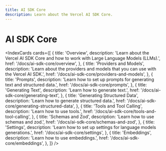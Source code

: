 ```yaml
---
title: AI SDK Core
description: Learn about the Vercel AI SDK Core.
---
```


# AI SDK Core

<IndexCards
  cards={[
    {
      title: 'Overview',
      description:
        'Learn about the Vercel AI SDK Core and how to work with Large Language Models (LLMs).',
      href: '/docs/ai-sdk-core/overview',
    },
    {
      title: 'Providers and Models',
      description:
        'Learn about the providers and models that you can use with the Vercel AI SDK.',
      href: '/docs/ai-sdk-core/providers-and-models',
    },
    {
      title: 'Prompts',
      description:
        'Learn how to set up prompts for generating text and structured data.',
      href: '/docs/ai-sdk-core/prompts',
    },
    {
      title: 'Generating Text',
      description: 'Learn how to generate text.',
      href: '/docs/ai-sdk-core/generating-text',
    },
    {
      title: 'Generating Structured Data',
      description: 'Learn how to generate structured data.',
      href: '/docs/ai-sdk-core/generating-structured-data',
    },
    {
      title: 'Tools and Tool Calling',
      description: 'Learn how to use tools.',
      href: '/docs/ai-sdk-core/tools-and-tool-calling',
    },
    {
      title: 'Schemas and Zod',
      description: 'Learn how to use schemas and zod.',
      href: '/docs/ai-sdk-core/schemas-and-zod',
    },
    {
      title: 'Settings',
      description:
        'Learn how to set up settings for language models generations.',
      href: '/docs/ai-sdk-core/settings',
    },
    {
      title: 'Embeddings',
      description: 'Learn how to use embeddings.',
      href: '/docs/ai-sdk-core/embeddings',
    },
  ]}
/>
